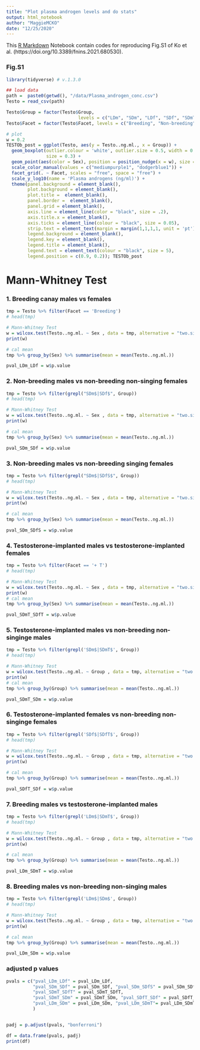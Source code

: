 ```yaml
---
title: "Plot plasma androgen levels and do stats"
output: html_notebook
author: "MaggieMCKO"
date: "12/25/2020"
---
```


This [R Markdown](http://rmarkdown.rstudio.com) Notebook contain codes for reproducing Fig.S1 of Ko et al. (https://doi.org/10.3389/fnins.2021.680530).

### Fig.S1
```r

library(tidyverse) # v.1.3.0

## load data
path =  paste0(getwd(), "/data/Plasma_androgen_conc.csv")
Testo = read_csv(path)

Testo$Group = factor(Testo$Group, 
                           levels = c("LDm", "SDm", "LDf", "SDf", "SDmT", "SDfT", "SDfS" ))
Testo$Facet = factor(Testo$Facet, levels = c("Breeding", "Non-breeding", "+ T"))

# plot
w = 0.2
TESTOb_post = ggplot(Testo, aes(y = Testo..ng.ml., x = Group)) + 
  geom_boxplot(outlier.colour = 'white', outlier.size = 0.5, width = 0.2,
               size = 0.3) + 
  geom_point(aes(color = Sex), position = position_nudge(x = w), size = 0.5) +
  scale_color_manual(values = c("mediumpurple1", "dodgerblue1")) +
  facet_grid(. ~ Facet, scales = "free", space = "free") +
  scale_y_log10(name = 'Plasma androgens (ng/ml)') +
  theme(panel.background = element_blank(),
        plot.background = element_blank(), 
        plot.title =  element_blank(), 
        panel.border =  element_blank(), 
        panel.grid = element_blank(),
        axis.line = element_line(color = "black", size = .2),
        axis.title.x = element_blank(),
        axis.ticks = element_line(colour = "black", size = 0.05),
        strip.text = element_text(margin = margin(1,1,1,1, unit = 'pt') ),
        legend.background = element_blank(),
        legend.key = element_blank(),
        legend.title = element_blank(),
        legend.text = element_text(colour = "black", size = 5),
        legend.position = c(0.9, 0.2)); TESTOb_post

```
# Mann-Whitney Test
### 1. Breeding canay males vs females
```r
tmp = Testo %>% filter(Facet == 'Breeding')
# head(tmp)

# Mann-Whitney Test
w = wilcox.test(Testo..ng.ml. ~ Sex , data = tmp, alternative = "two.sided")
print(w)

# cal mean 
tmp %>% group_by(Sex) %>% summarise(mean = mean(Testo..ng.ml.))

pval_LDm_LDf = w$p.value

```
### 2. Non-breeding males vs non-breeding non-singing females
```r
tmp = Testo %>% filter(grepl("SDm$|SDf$", Group))
# head(tmp)

# Mann-Whitney Test
w = wilcox.test(Testo..ng.ml. ~ Sex , data = tmp, alternative = "two.sided")
print(w)

# cal mean 
tmp %>% group_by(Sex) %>% summarise(mean = mean(Testo..ng.ml.))

pval_SDm_SDf = w$p.value
```


### 3. Non-breeding males vs non-breeding singing females
```r
tmp = Testo %>% filter(grepl("SDm$|SDfS$", Group))
# head(tmp)

# Mann-Whitney Test
w = wilcox.test(Testo..ng.ml. ~ Sex , data = tmp, alternative = "two.sided")
print(w)

# cal mean 
tmp %>% group_by(Sex) %>% summarise(mean = mean(Testo..ng.ml.))

pval_SDm_SDfS = w$p.value

```

### 4. Testosterone-implanted males vs testosterone-implanted females
```r
tmp = Testo %>% filter(Facet == '+ T')
# head(tmp)

# Mann-Whitney Test
w = wilcox.test(Testo..ng.ml. ~ Sex , data = tmp, alternative = "two.sided")
print(w)
# cal mean 
tmp %>% group_by(Sex) %>% summarise(mean = mean(Testo..ng.ml.))

pval_SDmT_SDfT = w$p.value

```

### 5. Testosterone-implanted males vs non-breeding non-singinge males
```r
tmp = Testo %>% filter(grepl('SDm$|SDmT$', Group))
# head(tmp)

# Mann-Whitney Test
w = wilcox.test(Testo..ng.ml. ~ Group , data = tmp, alternative = "two.sided")
print(w)
# cal mean 
tmp %>% group_by(Group) %>% summarise(mean = mean(Testo..ng.ml.))

pval_SDmT_SDm = w$p.value

```

### 6. Testosterone-implanted females vs non-breeding non-singinge females
```r
tmp = Testo %>% filter(grepl('SDf$|SDfT$', Group))
# head(tmp)

# Mann-Whitney Test
w = wilcox.test(Testo..ng.ml. ~ Group , data = tmp, alternative = "two.sided")
print(w)

# cal mean 
tmp %>% group_by(Group) %>% summarise(mean = mean(Testo..ng.ml.))

pval_SDfT_SDf = w$p.value

```

### 7. Breeding males vs testosterone-implanted males
```r
tmp = Testo %>% filter(grepl('LDm$|SDmT$', Group))
# head(tmp)

# Mann-Whitney Test
w = wilcox.test(Testo..ng.ml. ~ Group , data = tmp, alternative = "two.sided")
print(w)

# cal mean 
tmp %>% group_by(Group) %>% summarise(mean = mean(Testo..ng.ml.))

pval_LDm_SDmT = w$p.value

```


### 8. Breeding males vs non-breeding non-singing males
```r
tmp = Testo %>% filter(grepl('LDm$|SDm$', Group))
# head(tmp)

# Mann-Whitney Test
w = wilcox.test(Testo..ng.ml. ~ Group , data = tmp, alternative = "two.sided")
print(w)

# cal mean 
tmp %>% group_by(Group) %>% summarise(mean = mean(Testo..ng.ml.))

pval_LDm_SDm = w$p.value

```

### adjusted p values
```r
pvals = c("pval_LDm_LDf" = pval_LDm_LDf, 
          "pval_SDm_SDf" = pval_SDm_SDf, "pval_SDm_SDfS" = pval_SDm_SDfS, 
          "pval_SDmT_SDfT" = pval_SDmT_SDfT, 
          "pval_SDmT_SDm" = pval_SDmT_SDm, "pval_SDfT_SDf" = pval_SDfT_SDf,
          "pval_LDm_SDm" = pval_LDm_SDm, "pval_LDm_SDmT"= pval_LDm_SDmT
          )


padj = p.adjust(pvals, "bonferroni")

df = data.frame(pvals, padj)
print(df)
```

